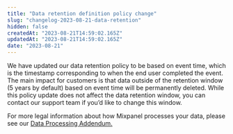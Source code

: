 ```yaml
---
title: "Data retention definition policy change"
slug: "changelog-2023-08-21-data-retention"
hidden: false
createdAt: "2023-08-21T14:59:02.165Z"
updatedAt: "2023-08-21T14:59:02.165Z"
date: "2023-08-21"
---
```

We have updated our data retention policy to be based on event time, which is the timestamp corresponding to when the end user completed the event. The main impact for customers is that data outside of the retention window (5 years by default) based on event time will be permanently deleted. While this policy update does not affect the data retention window, you can contact our support team if you’d like to change this window. 

For more legal information about how Mixpanel processes your data, please see our [Data Processing Addendum.](https://mixpanel.com/legal/dpa)
